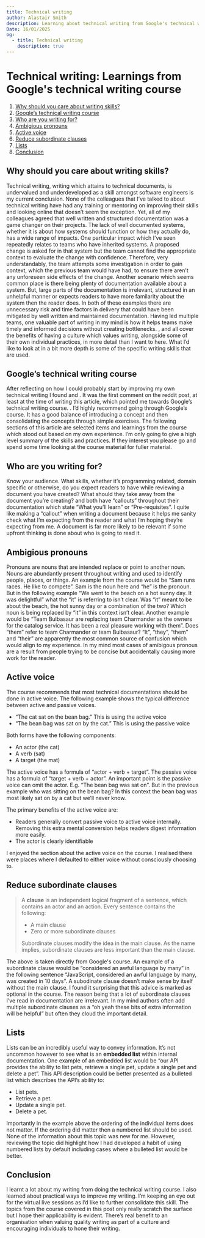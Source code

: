 ```yaml
---
title: Technical writing
author: Alastair Smith
description: Learning about technical writing from Google's technical writing course
Date: 16/01/2025
og:
  - title: Technical writing
    description: true
---
```



<Post>

# Technical writing: Learnings from Google's technical writing course

1. [Why should you care about writing skills?](#why-should-you-care-about-writing-skills)
2. [Google’s technical writing course](#googles-technical-writing-course)
3. [Who are you writing for?](#who-are-you-writing-for)
4. [Ambigious pronouns](#ambigious-pronouns)
5. [Active voice](#active-voice)
6. [Reduce subordinate clauses](#reduce-subordinate-clauses)
7. [Lists](#lists)
8. [Conclusion](#conclusion)

## Why should you care about writing skills?<a name="why-should-you-care-about-writing-skills"></a>

Technical writing, writing which attains to technical documents, is undervalued and underdeveloped as a skill amongst software engineers is my current conclusion. None of the colleagues that I’ve talked to about technical writing have had any training or mentoring on improving their skills and looking online that doesn’t seem the exception. Yet, all of my colleagues agreed that well written and structured documentation was a game changer on their projects. The lack of well documented systems, whether it is about how systems should function or how they actually do, has a wide range of impacts. One particular impact which I’ve seen repeatedly relates to teams who have inherited systems. A proposed change is asked for in that system but the team cannot find the appropriate context to evaluate the change with confidence. Therefore, very understandably, the team attempts some investigation in order to gain context, which the previous team would have had, to ensure there aren’t any unforeseen side effects of the change. Another scenario which seems common place is there being plenty of documentation available about a system. But, large parts of the documentation is irrelevant, structured in an unhelpful manner or expects readers to have more familarity about the system then the reader does. In both of these examples there are unnecessary risk and time factors in delivery that could have been mitigated by well written and maintained documentation. Having led multiple teams, one valuable part of writing in my mind is how it helps teams make timely and informed decisions without creating bottlenecks. <ArticleLink text="Stripe" href="https://slab.com/blog/stripe-writing-culture/"/>, <ArticleLink text="Oxide" href="https://rfd.shared.oxide.computer/rfd/0001"/> and <ArticleLink text="Shopify" href="https://shopify.engineering/good-documentation-productivity#"/> all cover the benefits of having a culture which values writing, alongside some of their own individual practices, in more detail than I want to here. What I’d like to look at in a bit more depth is some of the specific writing skills that are used.

## Google’s technical writing course<a name="googles-technical-writing-course"></a>

After reflecting on how I could probably start by improving my own technical writing I found <ArticleLink href="https://www.reddit.com/r/ExperiencedDevs/comments/105tr8c/how_to_improve_documentation_technical_writing/" text="https://www.reddit.com/r/ExperiencedDevs/comments/105tr8c/how_to_improve_documentation_technical_writing/"/> and <ArticleLink href="https://github.com/reduxjs/redux/issues/3609" text="Issue #3609"/>. It was the first comment on the reddit post, at least at the time of writing this article, which pointed me towards Google’s technical writing course. <ArticleLink text="Google for Developers Technical writing" href="https://developers.google.com/tech-writing"/>. I’d highly recommend going through Google’s course. It has a good balance of introducing a concept and then consolidating the concepts through simple exercises. The following sections of this article are selected items and learnings from the course which stood out based on my own experience. I’m only going to give a high level summary of the skills and practices. If they interest you please go and spend some time looking at the course material for fuller material.

## Who are you writing for?<a name="who-are-you-writing-for"></a>

Know your audience. What skills, whether it’s programming related, domain specific or otherwise, do you expect readers to have while reviewing a document you have created? What should they take away from the document you’re creating? <ArticleLink text="Cypress" href="https://www.cypress.io/"/> and <ArticleLink text="Redux" href="https://redux.js.org/"/> both have “callouts” throughout their documentation which state “What you’ll learn” or “Pre-requisites”. I quite like making a “callout” when writing a document because it helps me sanity check what I’m expecting from the reader and what I’m hoping they’re expecting from me. A document is far more likely to be relevant if some upfront thinking is done about who is going to read it.

## Ambigious pronouns<a name="ambigious-pronouns"></a>

Pronouns are nouns that are intended replace or point to another noun. Nouns are abundantly present throughout writing and used to identify people, places, or things. An example from the course would be “Sam runs races. He like to compete”. Sam is the noun here and “he” is the pronoun. But in the following example “We went to the beach on a hot sunny day. It was delightful” what the “it” is referring to isn’t clear. Was “it” meant to be about the beach, the hot sunny day or a combination of the two? Which noun is being replaced by “it” in this context isn’t clear. Another example would be “Team Bulbasaur are replacing team Charmander as the owners for the catalog service. It has been a real pleasure working with them”. Does “them” refer to team Charmander or team Bulbasaur? “It”, “they”, “them” and “their” are apparently the most common source of confusion which would align to my experience. In my mind most cases of amibigous pronous are a result from people trying to be concise but accidentally causing more work for the reader.

## Active voice<a name="active-voice"></a>

The course recommends that most technical documentations should be done in active voice. The following example shows the typical difference between active and passive voices.

- “The cat sat on the bean bag.” This is using the active voice
- “The bean bag was sat on by the cat.” This is using the passive voice

Both forms have the following components:

- An actor (the cat)
- A verb (sat)
- A target (the mat)

The active voice has a formula of “actor + verb + target”. The passive voice has a formula of “target + verb + actor”. An important point is the passive voice can omit the actor. E.g. “The bean bag was sat on”. But in the previous example who was sitting on the bean bag? In this context the bean bag was most likely sat on by a cat but we’ll never know.

The primary benefits of the active voice are:

- Readers generally convert passive voice to active voice internally. Removing this extra mental conversion helps readers digest information more easily.
- The actor is clearly identifiable

I enjoyed the section about the active voice on the course. I realised there were places where I defaulted to either voice without consciously choosing to.

## Reduce subordinate clauses<a name="reduce-subordinate-clauses"></a>

> A **clause** is an independent logical fragment of a sentence, which contains an actor and an action. Every sentence contains the following:
>
> - A main clause
> - Zero or more subordinate clauses
>
> Subordinate clauses modify the idea in the main clause. As the name implies, subordinate clauses are less important than the main clause.

The above is taken directly from Google's course. An example of a subordinate clause would be “considered an awful language by many” in the following sentence “JavaScript, considered an awful language by many, was created in 10 days”. A subodinate clause doesn’t make sense by itself without the main clause. I found it surprising that this advice is marked as optional in the course. The reason being that a lot of subordinate clauses I’ve read in documentation are irrelevant. In my mind authors often add multiple subordinate clauses as a “oh yeah these bits of extra information will be helpful” but often they cloud the important detail.

## Lists<a name="lists"></a>

Lists can be an incredibly useful way to convey information. It’s not uncommon however to see what is an **embedded list** within internal documentation. One example of an embedded list would be “our API provides the ability to list pets, retrieve a single pet, update a single pet and delete a pet”. This API description could be better presented as a bulleted list which describes the API’s ability to:

- List pets.
- Retrieve a pet.
- Update a single pet.
- Delete a pet.

Importantly in the example above the ordering of the individual items does not matter. If the ordering did matter then a numbered list should be used. None of the information about this topic was new for me. However, reviewing the topic did highlight how I had developed a habit of using numbered lists by default including cases where a bulleted list would be better.

## Conclusion<a name="conclusion"></a>

I learnt a lot about my writing from doing the technical writing course. I also learned about practical ways to improve my writing. I’m keeping an eye out for the virtual live sessions as I’d like to further consolidate this skill. The topics from the course covered in this post only really scratch the surface but I hope their applicability is evident. There’s real benefit to an organisation when valuing quality writing as part of a culture and encouraging individuals to hone their writing.

</Post>
